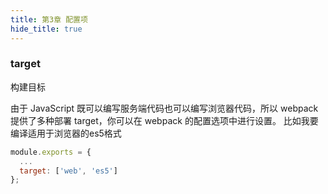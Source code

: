 ```yaml
---
title: 第3章 配置项
hide_title: true
---
```


### target
构建目标

由于 JavaScript 既可以编写服务端代码也可以编写浏览器代码，所以 webpack 提供了多种部署 target，你可以在 webpack 的配置选项中进行设置。
比如我要编译适用于浏览器的es5格式
```js title="webpack.config.js"
module.exports = {
  ...
  target: ['web', 'es5']
};
```